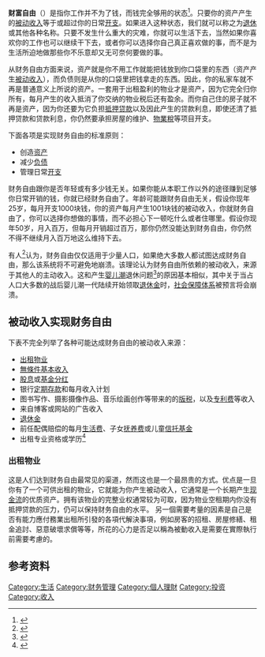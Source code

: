 {{copyedit|time=2019-06-20T23:41:22+00:00}}
{{个人理财}}
'''财富自由'''（{{Lang-en|financial independence}}）是指你工作并不为了钱，而钱完全够用的状态<ref name="Cummuta_Nightingale">{{cite web|author=Cummuta, John|url=http://www.nightingale.com/ae_article.aspx?a=achievingfinancialindependence&i=217|title="The Myths & Realities of Achieving Financial Independence"|publisher=Nightingale Conant|accessdate=2009-09-14|deadurl=yes|archiveurl=https://web.archive.org/web/20110714182456/http://www.nightingale.com/ae_article.aspx?a=achievingfinancialindependence&i=217|archivedate=2011-07-14}}</ref>。只要你的资产产生的[[被动收入|被动收入]]等于或超过你的日常[[开支|开支]]。如果进入这种状态，我们就可以称之为[[退休|退休]]或其他各种名称。只要不发生什么重大的灾难，你就可以生活下去，当然如果你喜欢你的工作也可以继续干下去，或者你可以选择你自己真正喜欢做的事，而不是为生活所迫地做那些你不乐意却又无可奈何要做的事。

从财务自由方面来说，资产就是你不用工作就能把钱放到你口袋里的东西（资产产生[[被动收入|被动收入]]），而负债则是从你的口袋里把钱拿走的东西。因此，你的私家车就不再是普通意义上所说的资产。一套用于出租盈利的物业才是资产，因为它完全归你所有，每月产生的收入抵消了你交纳的物业税后还有盈余。而你自己住的房子就不再是资产，因为你还要为它负担[[抵押|抵押贷款]]以及因此产生的贷款利息，即使还清了抵押贷款和贷款利息，你仍然要承担房屋的维护、[[物業稅|物業稅]]等项目开支。

下面各项是实现财务自由的标准原则：
* 创造[[资产|资产]]
* 减少[[负债|负债]]
* 管理日常[[支出|开支]]

财务自由跟你是否年轻或有多少钱无关。如果你能从本职工作以外的途径赚到足够你日常开销的钱，你就已经财务自由了。年龄可能跟财务自由无关，假设你现年25岁，每月开支1000块钱，你的资产每月产生1001块钱的被动收入，你就财务自由了，你可以选择你想做的事情，而不必担心下一顿吃什么或者住哪里。假设你现年50岁，月入百万，但每月开销超过百万，那你仍然没能达到财务自由，你仍然不得不继续月入百万地这么维持下去。

有人<ref>{{cite web|author=Adibowo, Sasmito|url=http://cubic-m.blogspot.com/2009/05/stop-preaching-for-financial.html|title="Stop Preaching for Financial Independence"|accessdate=2009-09-14|archive-date=2020-06-01|archive-url=https://web.archive.org/web/20200601212802/http://cubic-m.blogspot.com/2009/05/stop-preaching-for-financial.html|dead-url=no}}</ref>认为，财务自由仅仅适用于少量人口，如果绝大多数人都试图达成财务自由，那么该系统将不可避免地崩溃。该理论认为财务自由所依赖的被动收入，来源于其他人的主动收入。这和产生[[婴儿潮|婴儿潮]]退休问题<ref>{{cite web|author=Murphy, Phil, et. al|url=http://www.forrester.com/Research/Document/Excerpt/0,7211,41325,00.html|title="The Baby Boomer Retirement Crisis Is A Looming Corporate Threat"|publisher=Forrester Research|date=2007-06-29|deadurl=yes|archiveurl=https://web.archive.org/web/20090530035314/http://www.forrester.com/Research/Document/Excerpt/0,7211,41325,00.html|archivedate=2009-05-30|access-date=2009-09-20}}</ref>的原因基本相似，其中关于当占人口大多数的战后婴儿潮一代陆续开始领取[[退休金|退休金]]时，[[社会保障|社会保障体系]]被预言将会崩溃。

==被动收入实现财务自由==
{{main|被动收入}}
下表不完全列举了各种可能达成财务自由的被动收入来源：
* [[出租|出租]][[物业|物业]]
* [[無條件基本收入|無條件基本收入]]
* [[股息|股息]]或[[基金|基金]][[股息|分红]]
* 银行[[定期存款|定期存款]]和每月收入计划
* 图书写作、摄影摄像作品、音乐绘画创作等带来的的[[版税|版税]]，以及[[专利|专利费]]等收入
* 来自博客或网站的广告收入
* [[退休金|退休金]]
* 前任配偶赔偿的每月[[離婚贍養費|生活费]]、子女[[抚养|抚养费]]或儿童[[信托基金|信托基金]]
* 出租专业资格或学历<ref>{{cite web|author=CCIE Pursuit|url=http://cciepursuit.wordpress.com/2007/09/27/rent-your-cisco-certification-for-cash/|title="Rent Your Cisco Certification For Cash"|accessdate=2009-09-14|archive-date=2010-06-14|archive-url=https://web.archive.org/web/20100614165458/http://cciepursuit.wordpress.com/2007/09/27/rent-your-cisco-certification-for-cash/|dead-url=no}}</ref>

===出租物业===
这是人们达到财务自由最常见的渠道，然而这也是一个最昂贵的方式。优点是一旦你有了一个可供出租的物业，它就能为你产生被动收入，它通常是一个长期产生[[现金流|现金流]]的优质资产。拥有该物业的完整业权通常较为可取，因为物业空租期内你没有抵押贷款的压力，仍可以保持财务自由的水平。
另一個需要考量的因素是自己是否有能力應付務業出租所引發的各項代解決事項，例如房客的招租、房屋修繕、租金追討、惡意破壞求償等等，所花的心力是否足以稱為被動收入是需要在實際執行前需要考慮的。

==参考资料==
{{reflist}}

[[Category:生活|Category:生活]]
[[Category:财务管理|Category:财务管理]]
[[Category:個人理財|Category:個人理財]]
[[Category:投资|Category:投资]]
[[Category:收入|Category:收入]]
